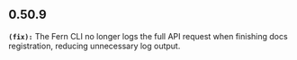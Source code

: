 ## 0.50.9
**`(fix):`** The Fern CLI no longer logs the full API request when finishing docs registration, 
reducing unnecessary log output.


